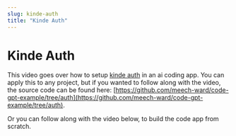 ```yaml
---
slug: kinde-auth
title: "Kinde Auth"
---
```


# Kinde Auth

<YouTube videoId="sjcLxYbw5BQ" />

This video goes over how to setup [kinde auth](https://smw.wtf/kinde) in an ai coding app. You can apply this to any project, but if you wanted to follow along with the video, the source code can be found here: [https://github.com/meech-ward/code-gpt-example/tree/auth](https://github.com/meech-ward/code-gpt-example/tree/auth).

Or you can follow along with the video below, to build the code app from scratch.

<YouTube videoId="4ZhtoOFKFP8" />

